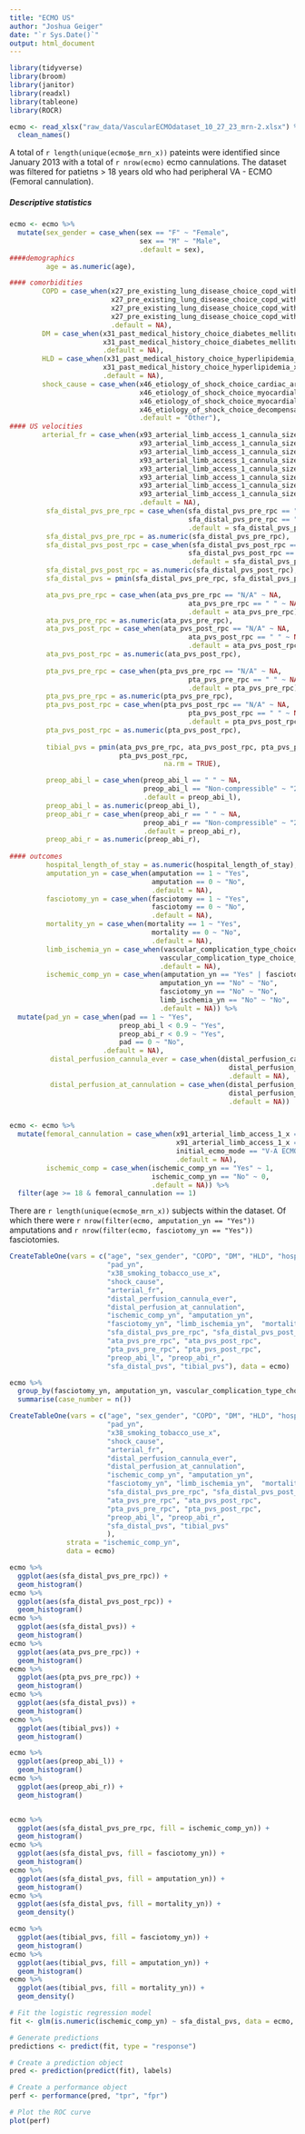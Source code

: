 ```yaml
---
title: "ECMO US"
author: "Joshua Geiger"
date: "`r Sys.Date()`"
output: html_document
---
```


```r
library(tidyverse)
library(broom)
library(janitor)
library(readxl)
library(tableone)
library(ROCR)

ecmo <- read_xlsx("raw_data/VascularECMOdataset_10_27_23_mrn-2.xlsx") %>%
  clean_names()

```

A total of `r length(unique(ecmo$e_mrn_x))` pateints were identified since January 2013 with a total of `r nrow(ecmo)` ecmo cannulations. The dataset was filtered for patietns > 18 years old who had peripheral VA - ECMO (Femoral cannulation).

##### Descriptive statistics

```r

ecmo <- ecmo %>%
  mutate(sex_gender = case_when(sex == "F" ~ "Female",
                                sex == "M" ~ "Male",
                                .default = sex),
####demographics          
         age = as.numeric(age),

#### comorbidities
        COPD = case_when(x27_pre_existing_lung_disease_choice_copd_without_home_o2_requirement_x == 1 ~ "Yes",
                         x27_pre_existing_lung_disease_choice_copd_with_home_o2_requirement_x == 1 ~ "Yes, Home O2",
                         x27_pre_existing_lung_disease_choice_copd_without_home_o2_requirement_x == 0 ~ "No",
                         x27_pre_existing_lung_disease_choice_copd_with_home_o2_requirement_x == 0 ~ "No",
                         .default = NA),
        DM = case_when(x31_past_medical_history_choice_diabetes_mellitus_x == 1 ~ "Yes",
                       x31_past_medical_history_choice_diabetes_mellitus_x == 0 ~ "No",
                       .default = NA),
        HLD = case_when(x31_past_medical_history_choice_hyperlipidemia_x == 1 ~ "Yes",
                       x31_past_medical_history_choice_hyperlipidemia_x == 0 ~ "No",
                       .default = NA),
        shock_cause = case_when(x46_etiology_of_shock_choice_cardiac_arrest_code_x == 1 ~ "Cardiac Arrest",
                                x46_etiology_of_shock_choice_myocardial_infarction_left_x == 1 ~ "MI",
                                x46_etiology_of_shock_choice_myocardial_infarction_right_x == 1 ~ "MI",
                                x46_etiology_of_shock_choice_decompensated_nonischemic_cardiomyopathy_x == 1 ~ "NICM",
                                .default = "Other"),
#### US velocities
        arterial_fr = case_when(x93_arterial_limb_access_1_cannula_size_x == "15 Fr" ~ 15,
                                x93_arterial_limb_access_1_cannula_size_x == "16 Fr" ~ 16,
                                x93_arterial_limb_access_1_cannula_size_x == "17 Fr" ~ 17,
                                x93_arterial_limb_access_1_cannula_size_x == "18 Fr" ~ 18,
                                x93_arterial_limb_access_1_cannula_size_x == "19 Fr" ~ 19,
                                x93_arterial_limb_access_1_cannula_size_x == "20 Fr" ~ 20,
                                x93_arterial_limb_access_1_cannula_size_x == "21 Fr" ~ 21,
                                x93_arterial_limb_access_1_cannula_size_x == "22 Fr" ~ 22,
                                .default = NA),
         sfa_distal_pvs_pre_rpc = case_when(sfa_distal_pvs_pre_rpc == "N/A" ~ NA,
                                            sfa_distal_pvs_pre_rpc == " " ~ NA,
                                            .default = sfa_distal_pvs_pre_rpc),
         sfa_distal_pvs_pre_rpc = as.numeric(sfa_distal_pvs_pre_rpc),
         sfa_distal_pvs_post_rpc = case_when(sfa_distal_pvs_post_rpc == "N/A" ~ NA,
                                            sfa_distal_pvs_post_rpc == " " ~ NA,
                                            .default = sfa_distal_pvs_post_rpc),
         sfa_distal_pvs_post_rpc = as.numeric(sfa_distal_pvs_post_rpc),
         sfa_distal_pvs = pmin(sfa_distal_pvs_pre_rpc, sfa_distal_pvs_post_rpc, na.rm = TRUE),

         ata_pvs_pre_rpc = case_when(ata_pvs_pre_rpc == "N/A" ~ NA,
                                            ata_pvs_pre_rpc == " " ~ NA,
                                            .default = ata_pvs_pre_rpc),
         ata_pvs_pre_rpc = as.numeric(ata_pvs_pre_rpc),
         ata_pvs_post_rpc = case_when(ata_pvs_post_rpc == "N/A" ~ NA,
                                            ata_pvs_post_rpc == " " ~ NA,
                                            .default = ata_pvs_post_rpc),
         ata_pvs_post_rpc = as.numeric(ata_pvs_post_rpc),
         
         pta_pvs_pre_rpc = case_when(pta_pvs_pre_rpc == "N/A" ~ NA,
                                            pta_pvs_pre_rpc == " " ~ NA,
                                            .default = pta_pvs_pre_rpc),
         pta_pvs_pre_rpc = as.numeric(pta_pvs_pre_rpc),
         pta_pvs_post_rpc = case_when(pta_pvs_post_rpc == "N/A" ~ NA,
                                            pta_pvs_post_rpc == " " ~ NA,
                                            .default = pta_pvs_post_rpc),
         pta_pvs_post_rpc = as.numeric(pta_pvs_post_rpc),
         
         tibial_pvs = pmin(ata_pvs_pre_rpc, ata_pvs_post_rpc, pta_pvs_pre_rpc,
                           pta_pvs_post_rpc,
                                      na.rm = TRUE),

         preop_abi_l = case_when(preop_abi_l == " " ~ NA,
                                 preop_abi_l == "Non-compressible" ~ "2.00",
                                 .default = preop_abi_l),
         preop_abi_l = as.numeric(preop_abi_l),
         preop_abi_r = case_when(preop_abi_r == " " ~ NA,
                                 preop_abi_r == "Non-compressible" ~ "2.00",
                                 .default = preop_abi_r),
         preop_abi_r = as.numeric(preop_abi_r),
 
#### outcomes
         hospital_length_of_stay = as.numeric(hospital_length_of_stay),
         amputation_yn = case_when(amputation == 1 ~ "Yes",
                                   amputation == 0 ~ "No",
                                   .default = NA),
         fasciotomy_yn = case_when(fasciotomy == 1 ~ "Yes",
                                   fasciotomy == 0 ~ "No",
                                   .default = NA),
         mortality_yn = case_when(mortality == 1 ~ "Yes",
                                   mortality == 0 ~ "No",
                                   .default = NA),
         limb_ischemia_yn = case_when(vascular_complication_type_choice_hypoperfusion_limb_ischemia == 1 ~ "Yes",
                                     vascular_complication_type_choice_hypoperfusion_limb_ischemia == 0 ~ "No",
                                     .default = NA),
         ischemic_comp_yn = case_when(amputation_yn == "Yes" | fasciotomy_yn == "Yes" | limb_ischemia_yn == "Yes" ~ "Yes",
                                     amputation_yn == "No" ~ "No",
                                     fasciotomy_yn == "No" ~ "No",
                                     limb_ischemia_yn == "No" ~ "No",
                                     .default = NA)) %>%
  mutate(pad_yn = case_when(pad == 1 ~ "Yes",
                           preop_abi_l < 0.9 ~ "Yes",
                           preop_abi_r < 0.9 ~ "Yes",
                           pad == 0 ~ "No",
                       .default = NA),
          distal_perfusion_cannula_ever = case_when(distal_perfusion_cannula == "Yes" ~ "Yes",
                                                      distal_perfusion_cannula == "No" ~ "No",
                                                      .default = NA),
          distal_perfusion_at_cannulation = case_when(distal_perfusion_cannula_done_at_the_time_of_initial_cannulation == "Yes" ~ "Yes",
                                                      distal_perfusion_cannula_done_at_the_time_of_initial_cannulation == "No" ~ "No",
                                                      .default = NA))


ecmo <- ecmo %>%
  mutate(femoral_cannulation = case_when(x91_arterial_limb_access_1_x == "Femoral Artery" ~ 1,
                                         x91_arterial_limb_access_1_x == "Aorta (Central)" ~ 0,
                                         initial_ecmo_mode == "V-A ECMO" ~ 1,
                                         .default = NA),
         ischemic_comp = case_when(ischemic_comp_yn == "Yes" ~ 1,
                                   ischemic_comp_yn == "No" ~ 0,
                                   .default = NA)) %>%
  filter(age >= 18 & femoral_cannulation == 1)

```

There are `r length(unique(ecmo$e_mrn_x))` subjects within the dataset. Of which there were `r nrow(filter(ecmo, amputation_yn == "Yes"))` amputations and `r nrow(filter(ecmo, fasciotomy_yn == "Yes"))` fasciotomies.

```r

CreateTableOne(vars = c("age", "sex_gender", "COPD", "DM", "HLD", "hospital_length_of_stay",
                        "pad_yn",
                        "x38_smoking_tobacco_use_x",
                        "shock_cause",
                        "arterial_fr",
                        "distal_perfusion_cannula_ever",
                        "distal_perfusion_at_cannulation",
                        "ischemic_comp_yn", "amputation_yn",
                        "fasciotomy_yn", "limb_ischemia_yn",  "mortality_yn",
                        "sfa_distal_pvs_pre_rpc", "sfa_distal_pvs_post_rpc",
                        "ata_pvs_pre_rpc", "ata_pvs_post_rpc",
                        "pta_pvs_pre_rpc", "pta_pvs_post_rpc",
                        "preop_abi_l", "preop_abi_r",
                        "sfa_distal_pvs", "tibial_pvs"), data = ecmo)

ecmo %>%
  group_by(fasciotomy_yn, amputation_yn, vascular_complication_type_choice_hypoperfusion_limb_ischemia) %>%
  summarise(case_number = n())
```
```r


CreateTableOne(vars = c("age", "sex_gender", "COPD", "DM", "HLD", "hospital_length_of_stay",
                        "pad_yn",
                        "x38_smoking_tobacco_use_x",
                        "shock_cause",
                        "arterial_fr",
                        "distal_perfusion_cannula_ever",
                        "distal_perfusion_at_cannulation",
                        "ischemic_comp_yn", "amputation_yn",
                        "fasciotomy_yn", "limb_ischemia_yn",  "mortality_yn",
                        "sfa_distal_pvs_pre_rpc", "sfa_distal_pvs_post_rpc",
                        "ata_pvs_pre_rpc", "ata_pvs_post_rpc",
                        "pta_pvs_pre_rpc", "pta_pvs_post_rpc",
                        "preop_abi_l", "preop_abi_r",
                        "sfa_distal_pvs", "tibial_pvs"
                        ),
              strata = "ischemic_comp_yn",
              data = ecmo)
```


```r

ecmo %>%
  ggplot(aes(sfa_distal_pvs_pre_rpc)) +
  geom_histogram()
ecmo %>%
  ggplot(aes(sfa_distal_pvs_post_rpc)) +
  geom_histogram()
ecmo %>%
  ggplot(aes(sfa_distal_pvs)) +
  geom_histogram()
ecmo %>%
  ggplot(aes(ata_pvs_pre_rpc)) +
  geom_histogram()
ecmo %>%
  ggplot(aes(pta_pvs_pre_rpc)) +
  geom_histogram()
ecmo %>%
  ggplot(aes(sfa_distal_pvs)) +
  geom_histogram()
ecmo %>%
  ggplot(aes(tibial_pvs)) +
  geom_histogram()

ecmo %>%
  ggplot(aes(preop_abi_l)) +
  geom_histogram()
ecmo %>%
  ggplot(aes(preop_abi_r)) +
  geom_histogram()


ecmo %>%
  ggplot(aes(sfa_distal_pvs_pre_rpc, fill = ischemic_comp_yn)) +
  geom_histogram()
ecmo %>%
  ggplot(aes(sfa_distal_pvs, fill = fasciotomy_yn)) +
  geom_histogram()
ecmo %>%
  ggplot(aes(sfa_distal_pvs, fill = amputation_yn)) +
  geom_histogram()
ecmo %>%
  ggplot(aes(sfa_distal_pvs, fill = mortality_yn)) +
  geom_density()

ecmo %>%
  ggplot(aes(tibial_pvs, fill = fasciotomy_yn)) +
  geom_histogram()
ecmo %>%
  ggplot(aes(tibial_pvs, fill = amputation_yn)) +
  geom_histogram()
ecmo %>%
  ggplot(aes(tibial_pvs, fill = mortality_yn)) +
  geom_density()


```

```r

# Fit the logistic regression model
fit <- glm(is.numeric(ischemic_comp_yn) ~ sfa_distal_pvs, data = ecmo, family = binomial)

# Generate predictions
predictions <- predict(fit, type = "response")

# Create a prediction object
pred <- prediction(predict(fit), labels)

# Create a performance object
perf <- performance(pred, "tpr", "fpr")

# Plot the ROC curve
plot(perf)

```

